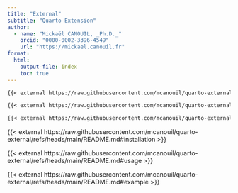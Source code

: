 ```yaml
---
title: "External"
subtitle: "Quarto Extension"
author:
  - name: "Mickaël CANOUIL, _Ph.D._"
    orcid: "0000-0002-3396-4549"
    url: "https://mickael.canouil.fr"
format:
  html:
    output-file: index
    toc: true
---
```


```.markdown
{{< external https://raw.githubusercontent.com/mcanouil/quarto-external/refs/heads/main/README.md#installation >}}

{{< external https://raw.githubusercontent.com/mcanouil/quarto-external/refs/heads/main/README.md#usage >}}

{{< external https://raw.githubusercontent.com/mcanouil/quarto-external/refs/heads/main/README.md#example >}}
```

{{< external https://raw.githubusercontent.com/mcanouil/quarto-external/refs/heads/main/README.md#installation >}}

{{< external https://raw.githubusercontent.com/mcanouil/quarto-external/refs/heads/main/README.md#usage >}}

{{< external https://raw.githubusercontent.com/mcanouil/quarto-external/refs/heads/main/README.md#example >}}
